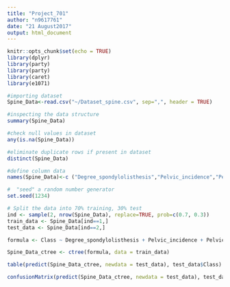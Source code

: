 ---
title: "Project_701"
author: "n9617761"
date: "21 August2017"
output: html_document
---

```{r setup, include=FALSE}
knitr::opts_chunk$set(echo = TRUE)
library(dplyr)
library(party)
library(party)
library(caret)
library(e1071)
```

```{r spine}
#importing dataset
Spine_Data<-read.csv("~/Dataset_spine.csv", sep=",", header = TRUE)

#inspecting the data structure
summary(Spine_Data)

#check null values in dataset
any(is.na(Spine_Data))

#eliminate duplicate rows if present in dataset
distinct(Spine_Data)

```

```{r}
#define column data
names(Spine_Data)<-c ("Degree_spondylolisthesis","Pelvic_incidence","Pelvic_tilt","Lumbar_lordosis_angle","Pelvic_radius","Sacral_slope","Cervical_tilt","Pelvic_slope","Direct_tilt","Thoracic_slope","Sacrum_angle","Scoliosis_slope","Class")


```

```{r}
#  "seed" a random number generator 
set.seed(1234)

# Split the data into 70% training, 30% test
ind <- sample(2, nrow(Spine_Data), replace=TRUE, prob=c(0.7, 0.3))
train_data <- Spine_Data[ind==1,]
test_data <- Spine_Data[ind==2,]
```

```{r}

formula <- Class ~ Degree_spondylolisthesis + Pelvic_incidence + Pelvic_tilt + Lumbar_lordosis_angle + Pelvic_radius + Sacral_slope + Cervical_tilt + Pelvic_slope + Direct_tilt + Thoracic_slope + Sacrum_angle + Scoliosis_slope

Spine_Data_ctree <- ctree(formula, data = train_data)
```

```{r}
table(predict(Spine_Data_ctree, newdata = test_data), test_data$Class)

confusionMatrix(predict(Spine_Data_ctree, newdata = test_data), test_data$Class)
```

```{r}

```

